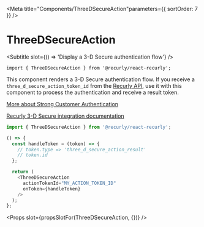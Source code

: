 
<Meta title="Components/ThreeDSecureAction"parameters={{ sortOrder: 7 }} />

# ThreeDSecureAction
<Subtitle slot={() => 'Display a 3-D Secure authentication flow'} />

`import { ThreeDSecureAction } from '@recurly/react-recurly';`

This component renders a 3-D Secure authentication flow. If you receive a `three_d_secure_action_token_id` from the [Recurly API][recurly-api], use it with this component to process the authentication and receive a result token.

[More about Strong Customer Authentication][doc-sca]

[Recurly 3-D Secure integration documentation][doc-3ds-integration]

```js
import { ThreeDSecureAction } from '@recurly/react-recurly';

() => {
  const handleToken = (token) => {
    // token.type => 'three_d_secure_action_result'
    // token.id
  };

  return (
    <ThreeDSecureAction
      actionTokenId="MY_ACTION_TOKEN_ID"
      onToken={handleToken}
    />
  );
};
```

<Props slot={propsSlotFor(ThreeDSecureAction, {})} />

[recurly-api]: https://developers.recurly.com/api/
[doc-sca]: https://docs.recurly.com/docs/revised-payment-services-directive-psd2
[doc-3ds-integration]: https://dev.recurly.com/page/recurly-3d-secure-2-integration-guide
